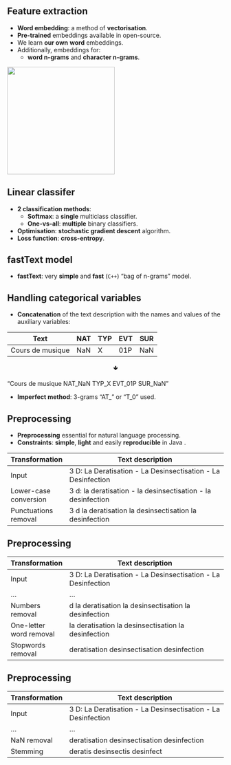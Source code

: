 
## Feature extraction

- [**Word embedding**]{.orange}: a method of [**vectorisation**]{.blue2}.
- [**Pre-trained**]{.orange} embeddings available in open-source.
- We learn [**our own**]{.orange} [**word**]{.blue2} embeddings.
- Additionally, embeddings for:
  - [**word n-grams**]{.blue2} and [**character n-grams**]{.blue2}.

![](img/n-grams_eng.png){height="250" fig-align="center"}

## Linear classifer

- [**2 classification methods**]{.orange}: 
  - [**Softmax**]{.blue2}: a [**single**]{.green2} multiclass classifier.
  - [**One-vs-all**]{.blue2}: [**multiple**]{.green2} binary classifiers.
- [**Optimisation**]{.orange}: [**stochastic gradient descent**]{.blue2} algorithm.
- [**Loss function**]{.orange}: [**cross-entropy**]{.blue2}.

## fastText model {background-image="img/diag-fasttext.png" background-size="95%" background-position="50% 75%"} 

- [**fastText**]{.orange}: very [**simple**]{.blue2} and [**fast**]{.blue2} (`C++`) "bag of n-grams" model.


## Handling categorical variables

- [**Concatenation**]{.orange} of the text description with the names and values of the auxiliary variables:

Text | NAT | TYP | EVT | SUR | 
--------|-----|-----|-----|-----|
Cours de musique | NaN | X | 01P |NaN

<center>
&#129155;
</center>

"Cours de musique [NAT]{.green2}\_[NaN]{.blue2} [TYP]{.green2}\_[X]{.blue2} [EVT]{.green2}\_[01P]{.blue2} [SUR]{.green2}\_[NaN]{.blue2}"

- [**Imperfect method**]{.orange}: 3-grams "AT_" or "T_0" used.

## Preprocessing

- [**Preprocessing**]{.orange} essential for natural language processing.
- [**Constraints**]{.orange}: [**simple**]{.blue2}, [**light**]{.blue2} and easily [**reproducible**]{.blue2} in Java <i class='fab fa-java' style='font-size:36px'></i>.

Transformation | Text description |
--|-------------|
Input | 3 D: La Deratisation - La Desinsectisation - La Desinfection |
Lower-case conversion | 3 d: la deratisation - la desinsectisation - la desinfection |
Punctuations removal | 3 d la deratisation la desinsectisation la desinfection |

## Preprocessing

Transformation | Text description |
--|-------------|
Input | 3 D: La Deratisation - La Desinsectisation - La Desinfection |
... | ... |
Numbers removal | d la deratisation la desinsectisation la desinfection |
One-letter word removal | la deratisation la desinsectisation la desinfection |
Stopwords removal | deratisation desinsectisation desinfection |

## Preprocessing

Transformation | Text description |
--|-------------|
Input | 3 D: La Deratisation - La Desinsectisation - La Desinfection |
... | ... |
NaN removal | deratisation desinsectisation desinfection |
Stemming | deratis desinsectis desinfect |
